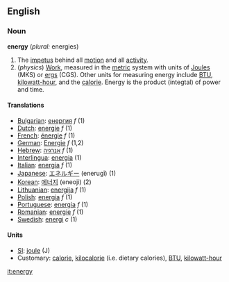==English==
===Noun===
'''energy''' (''plural:'' energies)

#The [[impetus]] behind all [[motion]] and all [[activity]].  
#(''physics'') [[Work]], measured in the [[metric]] system with units of [[joule|Joules]] (MKS) or [[erg]]s (CGS).  Other units for measuring energy include [[BTU]], [[kilowatt-hour]], and the [[calorie]].  Energy is the product (integtal) of power and time.

==== Translations ====
*[[Bulgarian]]: [[енергия]] ''f'' (1)
*[[Dutch]]: [[energie]] ''f'' (1)
*[[French]]: [[énergie]] ''f'' (1)
*[[German]]: [[Energie]] ''f'' (1,2)
*[[Hebrew]]: [[אנרגיה]] ''f'' (1)
*[[Interlingua]]: [[energia]] (1)
*[[Italian]]:  [[energia]] ''f'' (1)
*[[Japanese]]: [[エネルギー]] (enerugī) (1)
*[[Korean]]: [[에너지]] (eneoji) (2)
*[[Lithuanian]]: [[energija]] ''f'' (1)
*[[Polish]]: [[energia]] ''f'' (1)
*[[Portuguese]]: [[energia]] ''f'' (1)
*[[Romanian]]: [[energie]] ''f'' (1)
*[[Swedish]]: [[energi]] ''c'' (1)

====Units====
*[[SI]]: [[joule]] (J)
*Customary: [[calorie]], [[kilocalorie]] (i.e. dietary calories), [[BTU]], [[kilowatt-hour]]


[[it:energy]]